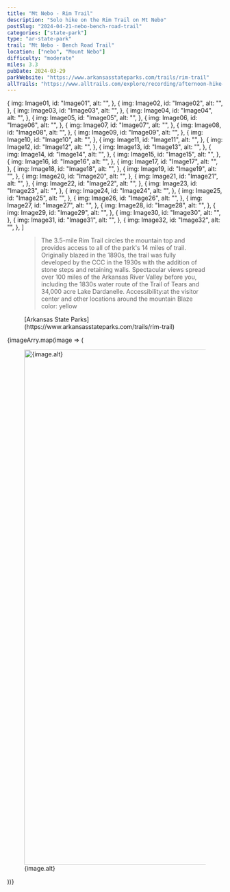 ```yaml
---
title: "Mt Nebo - Rim Trail"
description: "Solo hike on the Rim Trail on Mt Nebo"
postSlug: "2024-04-21-nebo-bench-road-trail"
categories: ["state-park"]
type: "ar-state-park"
trail: "Mt Nebo - Bench Road Trail"
location: ["nebo", "Mount Nebo"]
difficulty: "moderate"
miles: 3.3
pubDate: 2024-03-29
parkWebsite: "https://www.arkansasstateparks.com/trails/rim-trail"
allTrails: "https://www.alltrails.com/explore/recording/afternoon-hike-at-mount-nebo-rim-trail-d1a6964?u=i&sh=duiwf7"
---
```



  {
    img: Image01,
    id: "Image01",
    alt: "",
  },
  {
    img: Image02,
    id: "Image02",
    alt: "",
  },
  {
    img: Image03,
    id: "Image03",
    alt: "",
  },
  {
    img: Image04,
    id: "Image04",
    alt: "",
  },
  {
    img: Image05,
    id: "Image05",
    alt: "",
  },
  {
    img: Image06,
    id: "Image06",
    alt: "",
  },
  {
    img: Image07,
    id: "Image07",
    alt: "",
  },
  {
    img: Image08,
    id: "Image08",
    alt: "",
  },
  {
    img: Image09,
    id: "Image09",
    alt: "",
  },
  {
    img: Image10,
    id: "Image10",
    alt: "",
  },
  {
    img: Image11,
    id: "Image11",
    alt: "",
  },
  {
    img: Image12,
    id: "Image12",
    alt: "",
  },
  {
    img: Image13,
    id: "Image13",
    alt: "",
  },
  {
    img: Image14,
    id: "Image14",
    alt: "",
  },
  {
    img: Image15,
    id: "Image15",
    alt: "",
  },
  {
    img: Image16,
    id: "Image16",
    alt: "",
  },
  {
    img: Image17,
    id: "Image17",
    alt: "",
  },
  {
    img: Image18,
    id: "Image18",
    alt: "",
  },
  {
    img: Image19,
    id: "Image19",
    alt: "",
  },
  {
    img: Image20,
    id: "Image20",
    alt: "",
  },
  {
    img: Image21,
    id: "Image21",
    alt: "",
  },
  {
    img: Image22,
    id: "Image22",
    alt: "",
  },
  {
    img: Image23,
    id: "Image23",
    alt: "",
  },
  {
    img: Image24,
    id: "Image24",
    alt: "",
  },
  {
    img: Image25,
    id: "Image25",
    alt: "",
  },
  {
    img: Image26,
    id: "Image26",
    alt: "",
  },
  {
    img: Image27,
    id: "Image27",
    alt: "",
  },
  {
    img: Image28,
    id: "Image28",
    alt: "",
  },
  {
    img: Image29,
    id: "Image29",
    alt: "",
  },
  {
    img: Image30,
    id: "Image30",
    alt: "",
  },
  {
    img: Image31,
    id: "Image31",
    alt: "",
  },
  {
    img: Image32,
    id: "Image32",
    alt: "",
  },
]

<figure>
  <blockquote>
    The 3.5-mile Rim Trail circles the mountain top and provides
    access to all of the park's 14 miles of trail. Originally blazed
    in the 1890s, the trail was fully developed by the CCC in the
    1930s with the addition of stone steps and retaining walls.
    Spectacular views spread over 100 miles of the Arkansas River
    Valley before you, including the 1830s water route of the Trail of
    Tears and 34,000 acre Lake Dardanelle. Accessibility:at the
    visitor center and other locations around the mountain Blaze
    color: yellow
  </blockquote>
  <figcaption>
    [Arkansas State
    Parks](https://www.arkansasstateparks.com/trails/rim-trail)
  </figcaption>
</figure>

<SimpleGallery>
  {imageArry.map(image => (
    <figure>
      <a href={image.img.src} target="_blank">
        <Image
          src={image.img}
          alt={image.alt}
          width="1200"
          slot="gallery-full"
        />
      </a>
      <figcaption>{image.alt}</figcaption>
    </figure>
  ))}
</SimpleGallery>

